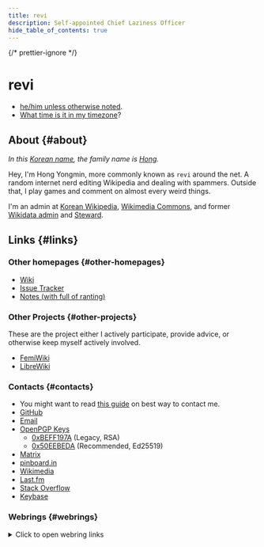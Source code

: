 ```yaml
---
title: revi
description: Self-appointed Chief Laziness Officer
hide_table_of_contents: true
---
```


<!--
SPDX-FileCopyrightText: (C) 2021 Hong Yongmin (https://revi.xyz/) <yewon@revi.email>

SPDX-License-Identifier: LicenseRef-CC-BY-2.0-KR
-->

{/* prettier-ignore */}
<head>
<link rel="authorization_endpoint" href="https://indieauth.com/auth" />
<link rel="token_endpoint" href="https://tokens.indieauth.com/token" />
<link rel="me authn" href="https://github.com/revi" />
<link rel="me" href="https://www.last.fm/user/revinim" />
<link rel="me" href="https://stackoverflow.com/users/5089628/revi" />
<link rel="me" href="https://meta.wikimedia.org/wiki/User:-revi" />
</head>

# revi

- [he/him unless otherwise noted](./pronoun-is/).
- [What time is it in my timezone](./time/)?

## About {#about}

_In this [Korean name](https://en.wikipedia.org/wiki/Korean_name),
the family name is [Hong](https://w.wiki/ANiq)._

Hey, I'm Hong Yongmin, more commonly known as `revi` around the net.
A random internet nerd editing Wikipedia and dealing with spammers.
Outside that, I play games and comment on almost every weird things.

I'm an admin at [Korean Wikipedia](https://ko.wikipedia.org/),
[Wikimedia Commons](https://commons.wikimedia.org/),
and former [Wikidata admin](https://wikidata.org) and [Steward](https://meta.wikimedia.org/wiki/S).

## Links {#links}

### Other homepages {#other-homepages}

- [Wiki](https://revi.wiki/)
- [Issue Tracker](https://issuetracker.revi.xyz)
- [Notes (with full of ranting)](/blog/)

### Other Projects {#other-projects}

These are the project either I actively participate, provide advice, or
otherwise keep myself actively involved.

- [FemiWiki](https://femiwiki.com)
- [LibreWiki](https://librewiki.net)

### Contacts {#contacts}

- You might want to read [this guide](./contact-method/) on best way to contact me.
- [GitHub](https://github.com/revi)
- [Email](./contact-method/#email)
- [OpenPGP Keys](./pgp/)
  - [0xBEFF197A](https://revi.xyz/0xBEFF197A.asc) (Legacy, RSA)
  - [0x50EEBEDA](https://revi.xyz/0x50EEBEDA.asc) (Recommended, Ed25519)
- [Matrix](https://matrix.to/#/@revi:omg.lol)
- [pinboard.in](https://pinboard.in/u:revi)
- [Wikimedia](https://revi.kr/metaup)
- [Last.fm](https://www.last.fm/user/revinim)
- [Stack Overflow](https://stackoverflow.com/users/5089628/revi)
- [Keybase](https://keybase.io/revi)

### Webrings {#webrings}

<details>
<summary>Click to open webring links</summary>

- [←](https://fediring.net/previous?host=revi.xyz)
  Part of [fediring.net](https://fediring.net/)
  [→](https://fediring.net/next?host=revi.xyz)
- [←](https://xn--sr8hvo.ws/previous)
  Part of [IndieWeb Webring](https://xn--sr8hvo.ws/) 🕸💍
  [→](https://xn--sr8hvo.ws/next)
- [←](https://webring.wiki/previous?host=revi.xyz)
  Part of [webring.wiki](https://webring.wiki/)
  [→](https://webring.wiki/next?host=revi.xyz)

</details>
